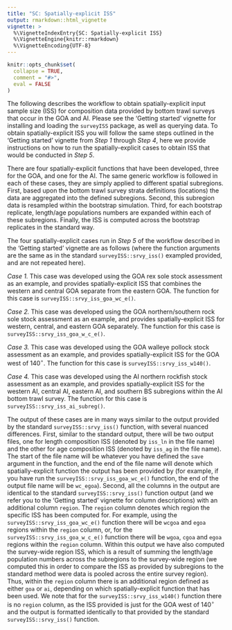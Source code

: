 ```yaml
---
title: "SC: Spatially-explicit ISS"
output: rmarkdown::html_vignette
vignette: >
  %\VignetteIndexEntry{SC: Spatially-explicit ISS}
  %\VignetteEngine{knitr::rmarkdown}
  %\VignetteEncoding{UTF-8}
---
```


```r
knitr::opts_chunk$set(
  collapse = TRUE,
  comment = "#>",
  eval = FALSE
)
```

The following describes the workflow to obtain spatially-explicit input sample size (ISS) for composition data provided by bottom trawl surveys that occur in the GOA and AI.
Please see the 'Getting started' vignette for installing and loading the `surveyISS` package, as well as querying data.
To obtain spatially-explicit ISS you will follow the same steps outlined in the 'Getting started' vignette from *Step 1* through *Step 4*, here we provide instructions on how to run the spatially-explicit cases to obtain ISS that would be conducted in *Step 5*.

There are four spatially-explicit functions that have been developed, three for the GOA, and one for the AI.
The same generic workflow is followed in each of these cases, they are simply applied to different spatial subregions.
First, based upon the bottom trawl survey strata definitions (locations) the data are aggregated into the defined subregions.
Second, this subregion data is resampled within the bootstrap simulation.
Third, for each bootstrap replicate, length/age populations numbers are expanded within each of these subregions.
Finally, the ISS is computed across the bootstrap replicates in the standard way.

The four spatially-explicit cases run in *Step 5* of the workflow described in the 'Getting started' vignette are as follows (where the function arguments are the same as in the standard `surveyISS::srvy_iss()` exampled provided, and are not repeated here).

*Case 1.* This case was developed using the GOA rex sole stock assessment as an example, and provides spatially-explicit ISS that combines the western and central GOA separate from the eastern GOA. The function for this case is `surveyISS::srvy_iss_goa_wc_e()`.

*Case 2.* This case was developed using the GOA northern/southern rock sole stock assessment as an example, and provides spatially-explicit ISS for western, central, and eastern GOA separately. The function for this case is `surveyISS::srvy_iss_goa_w_c_e()`.

*Case 3.* This case was developed using the GOA walleye pollock stock assessment as an example, and provides spatially-explicit ISS for the GOA west of 140$^\circ$. The function for this case is `surveyISS::srvy_iss_w140()`.

*Case 4.* This case was developed using the AI northern rockfish stock assessment as an example, and provides spatially-explicit ISS for the western AI, central AI, eastern AI, and southern BS subregions within the AI bottom trawl survey. The function for this case is `surveyISS::srvy_iss_ai_subreg()`.

The output of these cases are in many ways similar to the output provided by the standard `surveyISS::srvy_iss()` function, with several nuanced differences.
First, similar to the standard output, there will be two output files, one for length composition ISS (denoted by `iss_ln` in the file name) and the other for age composition ISS (denoted by `iss_ag` in the file name).
The start of the file name will be whatever you have defined the `save` argument in the function, and the end of the file name will denote which spatially-explicit function the output has been provided by (for example, if you have run the `surveyISS::srvy_iss_goa_wc_e()` function, the end of the output file name will be `wc_egoa`).
Second, all the columns in the output are identical to the standard `surveyISS::srvy_iss()` function output (and we refer you to the 'Getting started' vignette for column descriptions) with an additional column `region`.
The `region` column denotes which region the specific ISS has been computed for.
For example, using the `surveyISS::srvy_iss_goa_wc_e()` function there will be `wcgoa` and `egoa` regions within the `region` column, or, for the `surveyISS::srvy_iss_goa_w_c_e()` function there will be `wgoa`, `cgoa` and `egoa` regions within the `region` column.
Within this output we have also computed the survey-wide region ISS, which is a result of summing the length/age population numbers across the subregions to the survey-wide region (we computed this in order to compare the ISS as provided by subregions to the standard method were data is pooled across the entire survey region).
Thus, within the `region` column there is an additional region defined as either `goa` or `ai`, depending on which spatially-explicit function that has been used.
We note that for the `surveyISS::srvy_iss_w140()` function there is no `region` column, as the ISS provided is just for the GOA west of 140$^\circ$ and the output is formatted identically to that provided by the standard `surveyISS::srvy_iss()` function.
